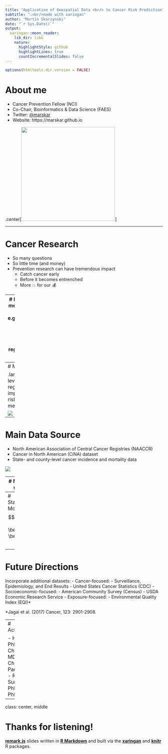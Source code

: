 ```yaml
---
title: "Application of Geospatial Data <br/> to Cancer Risk Prediction"
subtitle: "⚔<br/>made with xaringan"
author: "Martin Skarzynski"
date: "`r Sys.Date()`"
output:
  xaringan::moon_reader:
    lib_dir: libs
    nature:
      highlightStyle: github
      highlightLines: true
      countIncrementalSlides: false
---
```


<style type="text/css">
.remark-slide-content {
    font-size: 28px;
    padding: 1em 4em 1em 4em;
}
.large { font-size: 130% }
</style>


```r
options(htmltools.dir.version = FALSE)
```
# About me

- Cancer Prevention Fellow (NCI)
- Co-Chair, Bioinformatics & Data Science (FAES)
- Twitter: [@marskar](https://twitter.com/marskar)
- Website: https://marskar.github.io

.center[<img src='https://pbs.twimg.com/profile_images/1031975007214346245/vp0tsDy5_400x400.jpg' width='300px'></img>]

---

# Cancer Research
- So many questions
- So little time (and money)
- Prevention research can have tremendous impact
    - Catch cancer early
    - Before it becomes entrenched
    - More 💥 for our 💰


---
# Data Collection methods
- Active
    - e.g. Observational Studies
    - Expensive
- Passive
    - e.g. Cancer registry
    - More 💥 for our 💰

Common challenges:
- Data access
- Combining data from various sources
- Integrating data into risk predition models

---
# Main question

.large[How can we leverage cancer registry data to improve cancer risk prediction methods?]

![](https://20tqtx36s1la18rvn82wcmpn-wpengine.netdna-ssl.com/wp-content/uploads/2018/04/vpr-2.png)


---
# Main Data Source

- North American Association of Central Cancer Registries (NAACCR)
- Cancer in North American (CiNA) dataset
- State- and county-level cancer incidence and mortality data

![](https://20tqtx36s1la18rvn82wcmpn-wpengine.netdna-ssl.com/wp-content/uploads/2016/10/naaccr-logo-1.png)

---
# Money slide

Map of the US with distribution of cancer risk.
![](https://mgimond.github.io/ES218/Week12a_files/figure-html/unnamed-chunk-32-1.png)

---
# Statistical Model
$$ \Huge y = \beta_0 + \beta_1 x $$

---
# Future Directions

Incorporate additional datasets:
- Cancer-focused:
    - Surveillance, Epidemiology, and End Results
    - United States Cancer Statistics (CDC)
- Socioeconomic-focused:
    - American Community Survey (Census)
    - USDA Economic Research Service
- Exposure-focused:
    - Environmental Quality Index (EQI)*

*Jagai et al. (2017) Cancer, 123: 2901-2908.

---
# Acknowledgement

- Hormuzd Katki, PhD (preceptor)
- Christine Berg, MD
- Anil Chaturvedi, PhD
- Paul Pinsky, PhD
- Ronald M. Summers, MD, PhD
- Li Cheung, PhD

---

class: center, middle

# Thanks for listening!

[**remark.js**](https://remarkjs.com) slides written in [**R Markdown**](https://rmarkdown.rstudio.com) and built via the [**xaringan**](https://github.com/yihui/xaringan) and [**knitr**](http://yihui.name/knitr) R packages.

